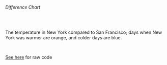 
###### Difference Chart

<br />

The temperature in New York compared to San Francisco; days when New York was warmer are orange, and colder days are blue.

<br />

[See here](https://observablehq.com/@d3/difference-chart?collection=@d3/d3-shape) for raw code

<br />

<DifferenceChart />
